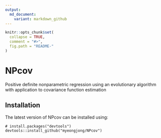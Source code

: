 ```yaml
---
output:
  md_document:
    variant: markdown_github
---
```


<!-- README.md is generated from README.Rmd. Please edit that file -->

```r
knitr::opts_chunk$set(
  collapse = TRUE,
  comment = "#>",
  fig.path = "README-"
)
```

# NPcov

Positive definite nonparametric regression using an evolutionary algorithm with application to covariance function estimation

## Installation

The latest version of NPcov can be installed using:

```{}
# install.packages("devtools")
devtools::install_github("myeongjong/NPcov")
```
